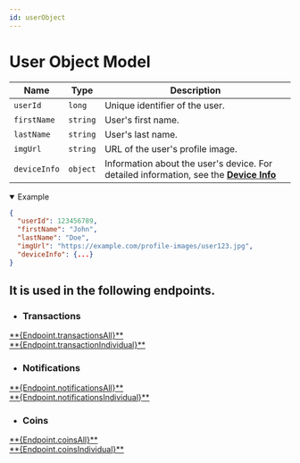 ```yaml
---
id: userObject
---
```



# User Object Model

| Name                  | Type       | Description                            |
|-----------------------|------------|----------------------------------------|
| `userId`              | `long`     | Unique identifier of the user.         |
| `firstName`           | `string`   | User's first name.                     |
| `lastName`            | `string`   | User's last name.                      |
| `imgUrl`              | `string`   | URL of the user's profile image.       |
| `deviceInfo`          | `object`   | Information about the user's device. For detailed information, see the **[Device Info](./phoneObject)**  |

<details className='details-custom' open>
 <summary>Example</summary>

```JSON
{
  "userId": 123456789,  
  "firstName": "John",
  "lastName": "Doe",
  "imgUrl": "https://example.com/profile-images/user123.jpg",
  "deviceInfo": {...}  
}
```
</details>



## It is used in the following endpoints.

- ### Transactions

<div className="endpoint-list">

   <div className="highlight-box get">
    <HttpMethodTag method={'GET'} /> <a href={`./${Paths.transactionsAll}`}>**{Endpoint.transactionsAll}**</a>
  </div>
  <div className="highlight-box get">
    <HttpMethodTag method={'GET'} /> <a href={`./${Paths.transactionIndividual}`}>**{Endpoint.transactionIndividual}**</a>
  </div>

</div>

- ### Notifications

<div className="endpoint-list">

   <div className="highlight-box get">
    <HttpMethodTag method={'GET'} /> <a href={`./${Paths.notificationsAll}`}>**{Endpoint.notificationsAll}**</a>
  </div>
  <div className="highlight-box get">
    <HttpMethodTag method={'GET'} /> <a href={`./${Paths.notificationsIndividual}`}>**{Endpoint.notificationsIndividual}**</a>
  </div>

</div>

- ### Coins

<div className="endpoint-list">

 <div className="highlight-box get">
    <HttpMethodTag method={'GET'} /> <a href={`./${Paths.coinsAll}`}>**{Endpoint.coinsAll}**</a>
  </div>

<div className="highlight-box get">
    <HttpMethodTag method={'GET'} /> <a href={`./${Paths.coinsIndividual}`}>**{Endpoint.coinsIndividual}**</a>
</div>
 

</div>